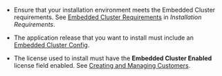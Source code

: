 * Ensure that your installation environment meets the Embedded Cluster requirements. See [Embedded Cluster Requirements](/enterprise/installing-general-requirements#embedded-cluster-requirements) in _Installation Requirements_.

* The application release that you want to install must include an [Embedded Cluster Config](/reference/embedded-config).

* The license used to install must have the **Embedded Cluster Enabled** license field enabled. See [Creating and Managing Customers](/vendor/releases-creating-customer).